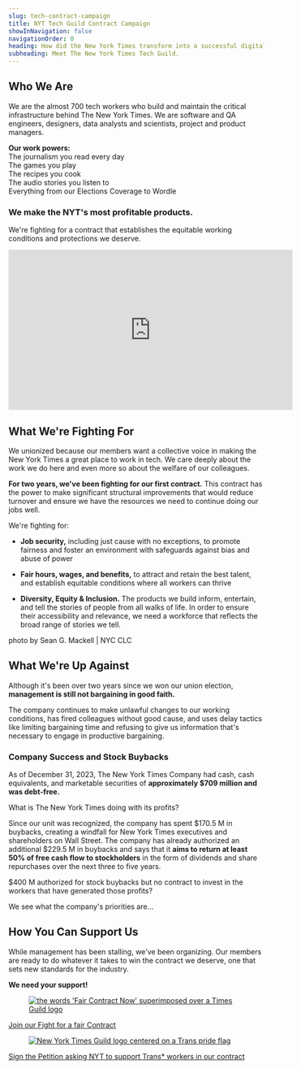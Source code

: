 ```yaml
---
slug: tech-contract-campaign
title: NYT Tech Guild Contract Campaign
showInNavigation: false
navigationOrder: 0
heading: How did the New York Times transform into a successful digital business?
subheading: Meet The New York Times Tech Guild.
---
```

## Who We Are

We are the almost 700 tech workers who build and maintain the critical infrastructure behind The New York Times. We are software and QA engineers, designers, data analysts and scientists, project and product managers.

**Our work powers:** <br/>
The journalism you read every day<br/> 
The games you play<br/>
The recipes you cook<br/>
The audio stories you listen to <br/>
Everything from our Elections Coverage to Wordle<br/>

### We make the NYT's most profitable products.
We're fighting for a contract that establishes the equitable working conditions and protections we deserve.



<iframe width="560" height="315" src="https://www.youtube.com/embed/i9MZoTi1xpI?si=tBs_MuGdOTbwQY4t" title="YouTube video player" frameborder="0" allow="accelerometer; autoplay; clipboard-write; encrypted-media; gyroscope; picture-in-picture; web-share" allowfullscreen></iframe>

## What We're Fighting For

We unionized because our members want a collective voice in making the New York Times a great place to work in tech. We care deeply about the work we do here and even more so about the welfare of our colleagues. 

**For two years, we've been fighting for our first contract.** This contract has the power to make significant structural improvements that would reduce turnover and ensure we have the resources we need to continue doing our jobs well. 

We're fighting for:

* **Job security,** including just cause with no exceptions, to promote fairness and foster an environment with safeguards against bias and abuse of power 

* **Fair hours, wages, and benefits,** to attract and retain the best talent, and establish equitable conditions where all workers can thrive

* **Diversity, Equity & Inclusion.** The products we build inform, entertain, and tell the stories of people from all walks of life. In order to ensure their accessibility and relevance, we need a workforce that reflects the broad range of stories we tell.

<FullBleedImage alt="photo collage of New York Times Tech Guild members on a walkout outside the New York Times building" src="/images/walkout-clear.jpg" />

photo by Sean G. Mackell | NYC CLC

## What We're Up Against

Although it's been over two years since we won our union election, **management is still not bargaining in good faith.** 

The company continues to make unlawful changes to our working conditions, has fired colleagues without good cause, and uses delay tactics like limiting bargaining time and refusing to give us information that's necessary to engage in productive bargaining. 

### Company Success and Stock Buybacks

As of December 31, 2023, The New York Times Company had cash, cash equivalents, and marketable securities of **approximately $709 million and was debt-free.**

What is The New York Times doing with its profits?

Since our unit was recognized, the company has spent $170.5 M in buybacks, creating a windfall for New York Times executives and shareholders on Wall Street. The company has already authorized an additional $229.5 M in buybacks and says that it **aims to return at least 50% of free cash flow to stockholders** in the form of dividends and share repurchases over the next three to five years. 

$400 M authorized for stock buybacks but no contract to invest in the workers that have generated those profits? 

We see what the company's priorities are… 

## How You Can Support Us

While management has been stalling, we've been organizing. Our members are ready to do whatever it takes to win the contract we deserve, one that sets new standards for the industry. 

**We need your support!**

<figure>
	<a href="https://docs.google.com/forms/d/e/1FAIpQLSdtdcZ7zzDBS2WTf8dbGQ5hyCOvb0hYCDOPetOwucGJLDQj6w/viewform"><img className="regular-width" alt="the words 'Fair Contract Now' superimposed over a Times Guild logo" src="/images/fairContractNow.jpg" /></a>
</figure>

[Join our Fight for a fair Contract](https://docs.google.com/forms/d/e/1FAIpQLSdtdcZ7zzDBS2WTf8dbGQ5hyCOvb0hYCDOPetOwucGJLDQj6w/viewform)

<figure>
	<a href="https://actionnetwork.org/petitions/nyt-respect-trans-workers"><img className="regular-width" alt="New York Times Guild logo centered on a Trans pride flag" src="/images/respect-trans-workers-banner.jpeg"/></a>
</figure>

[Sign the Petition asking NYT to support Trans* workers in our contract](https://actionnetwork.org/petitions/nyt-respect-trans-workers)
